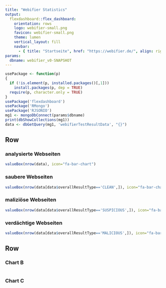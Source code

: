 ```yaml
---
title: "Webifier Statistics"
output: 
  flexdashboard::flex_dashboard:
    orientation: rows
    logo: webifier-small.png
    favicon: webifier-small.png
    theme: lumen
    vertical_layout: fill
    navbar:
      - { title: "Startseite", href: "https://webifier.de/", align: right }
params:
  dbname: webifier_v0-SNAPSHOT
---
```


```r
usePackage <- function(p) 
{
  if (!is.element(p, installed.packages()[,1]))
    install.packages(p, dep = TRUE)
  require(p, character.only = TRUE)
}
usePackage('flexdashboard')
usePackage('RMongo')
usePackage('RJSONIO')
mg1 <- mongoDbConnect(params$dbname)
print(dbShowCollections(mg1))
data <- dbGetQuery(mg1, 'webifierTestResultData', "{}")
```

Row {data-height=100}
-----------------------------------------------------------------------

### analysierte Webseiten

```r
valueBox(nrow(data), icon="fa-bar-chart")
```

### saubere Webseiten

```r
valueBox(nrow(data[data$overallResultType=='CLEAN',]), icon="fa-bar-chart",color="green")
```

### maliziöse Webseiten

```r
valueBox(nrow(data[data$overallResultType=='SUSPICIOUS',]), icon="fa-bar-chart",color="red")
```

### verdächtige Webseiten

```r
valueBox(nrow(data[data$overallResultType=='MALICIOUS',]), icon="fa-bar-chart",color="#e6e600")
```

Row {.tabset .tabset-fade}
-----------------------------------------------------------------------

### Chart B

```r

```

### Chart C

```r

```

